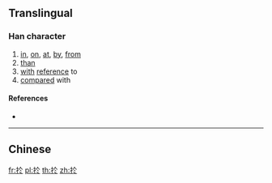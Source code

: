 {{character info/new}}
{{also|于}}
==Translingual==

===Han character===
{{Han char|rn=64|rad=手|as=04|sn=7|four=|canj=QOY|ids=⿰扌仒}}

# [[in]], [[on]], [[at]], [[by]], [[from]]
# [[than]]
# [[with]] [[reference]] to
# [[compare]]d with

====References====
* {{Han ref|kx=0419.040|dkj=11839|dj=0765.270|hdz=31840.050|uh=6275|ud=25205}}

----

==Chinese==
{{zh-see|於|v}}

[[fr:扵]]
[[pl:扵]]
[[th:扵]]
[[zh:扵]]